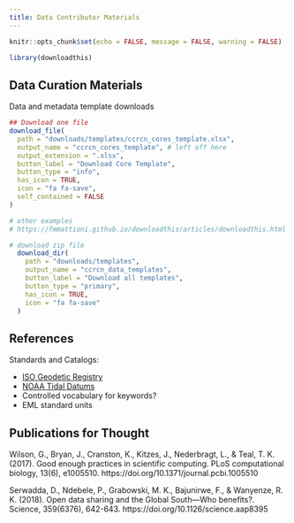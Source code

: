 ```yaml
---
title: Data Contributor Materials
---
```


```r
knitr::opts_chunk$set(echo = FALSE, message = FALSE, warning = FALSE)

library(downloadthis)
```

## Data Curation Materials

Data and metadata template downloads

```r

## Download one file
download_file(
  path = "downloads/templates/ccrcn_cores_template.xlsx",
  output_name = "ccrcn_cores_template", # left off here
  output_extension = ".xlsx",
  button_label = "Download Core Template",
  button_type = "info",
  has_icon = TRUE,
  icon = "fa fa-save",
  self_contained = FALSE
)

# other examples
# https://fmmattioni.github.io/downloadthis/articles/downloadthis.html
```

```r
# download zip file
  download_dir(
    path = "downloads/templates",
    output_name = "ccrcn_data_templates",
    button_label = "Download all templates",
    button_type = "primary",
    has_icon = TRUE,
    icon = "fa fa-save"
  )
```

## References

Standards and Catalogs:

- [ISO Geodetic Registry](https://geodetic.isotc211.org/register/geodetic/VerticalDatum)
- [NOAA Tidal Datums](https://tidesandcurrents.noaa.gov/datum_options.html)
- Controlled vocabulary for keywords?
- EML standard units

## Publications for Thought

Wilson, G., Bryan, J., Cranston, K., Kitzes, J., Nederbragt, L., & Teal, T. K. (2017). Good enough practices in scientific computing. PLoS computational biology, 13(6), e1005510. https://doi.org/10.1371/journal.pcbi.1005510

Serwadda, D., Ndebele, P., Grabowski, M. K., Bajunirwe, F., & Wanyenze, R. K. (2018). Open data sharing and the Global South—Who benefits?. Science, 359(6376), 642-643. https://doi.org/10.1126/science.aap8395


